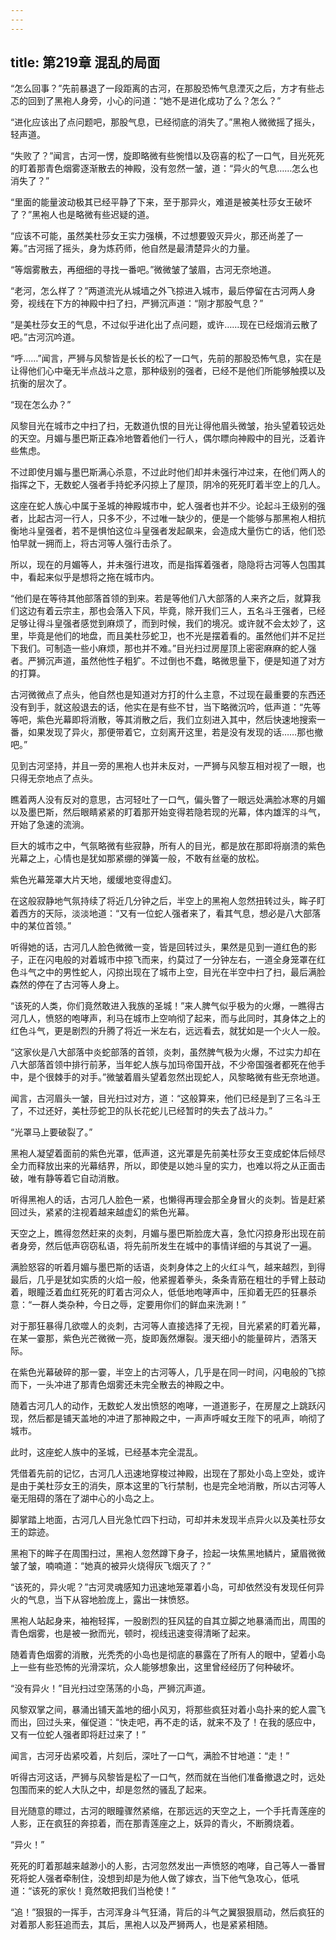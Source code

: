 ```yaml
---
---
---
```

title: 第219章 混乱的局面
---



“怎么回事？”先前暴退了一段距离的古河，在那股恐怖气息湮灭之后，方才有些忐忑的回到了黑袍人身旁，小心的问道：“她不是进化成功了么？怎么？”

“进化应该出了点问题吧，那股气息，已经彻底的消失了。”黑袍人微微摇了摇头，轻声道。

“失败了？”闻言，古河一愣，旋即略微有些惋惜以及窃喜的松了一口气，目光死死的盯着那青色烟雾逐渐散去的神殿，没有忽然一皱，道：“异火的气息……怎么也消失了？”

“里面的能量波动极其已经平静了下来，至于那异火，难道是被美杜莎女王破坏了？”黑袍人也是略微有些迟疑的道。

“应该不可能，虽然美杜莎女王实力强横，不过想要毁灭异火，那还尚差了一筹。”古河摇了摇头，身为炼药师，他自然是最清楚异火的力量。

“等烟雾散去，再细细的寻找一番吧。”微微皱了皱眉，古河无奈地道。

“老河，怎么样了？”两道流光从城墙之外飞掠进入城市，最后停留在古河两人身旁，视线在下方的神殿中扫了扫，严狮沉声道：“刚才那股气息？”

“是美杜莎女王的气息，不过似乎进化出了点问题，或许……现在已经烟消云散了吧。”古河沉吟道。

“呼……”闻言，严狮与风黎皆是长长的松了一口气，先前的那股恐怖气息，实在是让得他们心中毫无半点战斗之意，那种级别的强者，已经不是他们所能够触摸以及抗衡的层次了。

“现在怎么办？”

风黎目光在城市之中扫了扫，无数道仇恨的目光让得他眉头微皱，抬头望着较远处的天空。月媚与墨巴斯正森冷地瞥着他们一行人，偶尔瞟向神殿中的目光，泛着许些焦虑。

不过即使月媚与墨巴斯满心杀意，不过此时他们却并未强行冲过来，在他们两人的指挥之下，无数蛇人强者手持蛇矛闪掠上了屋顶，阴冷的死死盯着半空上的几人。

这座在蛇人族心中属于圣城的神殿城市中，蛇人强者也并不少。论起斗王级别的强者，比起古河一行人，只多不少，不过唯一缺少的，便是一个能够与那黑袍人相抗衡地斗皇强者，若不是惧怕这位斗皇强者发起飙来，会造成大量伤亡的话，他们恐怕早就一拥而上，将古河等人强行击杀了。

所以，现在的月媚等人，并未强行进攻，而是指挥着强者，隐隐将古河等人包围其中，看起来似乎是想将之拖在城市内。

“他们是在等待其他部落首领的到来。若是等他们八大部落的人来齐之后，就算我们这边有着云宗主，那也会落入下风，毕竟，除开我们三人，五名斗王强者，已经足够让得斗皇强者感觉到麻烦了，而到时候，我们的境况。或许就不会太妙了，这里，毕竟是他们的地盘，而且美杜莎蛇卫，也不光是摆着看的。虽然他们并不足拦下我们。可制造一些小麻烦，那也并不难。”目光扫过房屋顶上密密麻麻的蛇人强者。严狮沉声道，虽然他性子粗犷。不过倒也不蠢，略微思量下，便是知道了对方的打算。

古河微微点了点头，他自然也是知道对方打的什么主意，不过现在最重要的东西还没有到手，就这般退去的话，他实在是有些不甘，当下略微沉吟，低声道：“先等等吧，紫色光幕即将消散，等其消散之后，我们立刻进入其中，然后快速地搜索一番，如果发现了异火，那便带着它，立刻离开这里，若是没有发现的话……那也撤吧。”

见到古河坚持，并且一旁的黑袍人也并未反对，一严狮与风黎互相对视了一眼，也只得无奈地点了点头。

瞧着两人没有反对的意思，古河轻吐了一口气，偏头瞥了一眼远处满脸冰寒的月媚以及墨巴斯，然后眼睛紧紧的盯着那开始变得若隐若现的光幕，体内雄浑的斗气，开始了急速的流淌。

巨大的城市之中，气氛略微有些寂静，所有人的目光，都是放在那即将崩溃的紫色光幕之上，心情也是犹如那紧绷的弹簧一般，不敢有丝毫的放松。

紫色光幕笼罩大片天地，缓缓地变得虚幻。

在这般寂静地气氛持续了将近几分钟之后，半空上的黑袍人忽然扭转过头，眸子盯着西方的天际，淡淡地道：“又有一位蛇人强者来了，看其气息，想必是八大部落中的某位首领。”

听得她的话，古河几人脸色微微一变，皆是回转过头，果然是见到一道红色的影子，正在闪电般的对着城市中掠飞而来，约莫过了一分钟左右，一道全身笼罩在红色斗气之中的男性蛇人，闪掠出现在了城市上空，目光在半空中扫了扫，最后满脸森然的停在了古河等人身上。

“该死的人类，你们竟然敢进入我族的圣城！”来人脾气似乎极为的火爆，一瞧得古河几人，愤怒的咆哮声，利马在城市上空响彻了起来，而与此同时，其身体之上的红色斗气，更是剧烈的升腾了将近一米左右，远远看去，就犹如是一个火人一般。

“这家伙是八大部落中炎蛇部落的首领，炎刺，虽然脾气极为火爆，不过实力却在八大部落首领中排行前茅，当年蛇人族与加玛帝国开战，不少帝国强者都死在他手中，是个很棘手的对手。”微皱着眉头望着忽然出现蛇人，风黎略微有些无奈地道。

闻言，古河眉头一皱，目光扫过对方，道：“这般算来，他们已经是到了三名斗王了，不过还好，美杜莎蛇卫的队长花蛇儿已经暂时的失去了战斗力。”

“光罩马上要破裂了。”

黑袍人凝望着面前的紫色光罩，低声道，这光罩是先前美杜莎女王变成蛇体后倾尽全力而释放出来的光幕结界，所以，即使是以她斗皇的实力，也难以将之从正面击破，唯有静等着它自动消散。

听得黑袍人的话，古河几人脸色一紧，也懒得再理会那全身冒火的炎刺。皆是赶紧回过头，紧紧的注视着越来越虚幻的紫色光幕。

天空之上，瞧得忽然赶来的炎刺，月媚与墨巴斯脸庞大喜，急忙闪掠身形出现在前者身旁，然后低声窃窃私语，将先前所发生在城中的事情详细的与其说了一遍。

满脸怒容的听着月媚与墨巴斯的话语，炎刺身体之上的火红斗气，越来越烈，到得最后，几乎是犹如实质的火焰一般，他紧握着拳头，条条青筋在粗壮的手臂上鼓动着，眼瞳泛着血红死死的盯着古河众人，低低地咆哮声中，压抑着无匹的狂暴杀意：“一群人类杂种，今日之辱，定要用你们的鲜血来洗涮！”

对于那狂暴得几欲噬人的炎刺，古河等人直接选择了无视，目光紧紧的盯着光幕，在某一霎那，紫色光芒微微一亮，旋即轰然爆裂。漫天细小的能量碎片，洒落天际。

在紫色光幕破碎的那一霎，半空上的古河等人，几乎是在同一时间，闪电般的飞掠而下，一头冲进了那青色烟雾还未完全散去的神殿之中。

随着古河几人的动作，无数蛇人发出愤怒的咆哮，一道道影子，在房屋之上跳跃闪现，然后都是铺天盖地的冲进了那神殿之中，一声声呼喊女王陛下的吼声，响彻了城市。

此时，这座蛇人族中的圣城，已经基本完全混乱。

凭借着先前的记忆，古河几人迅速地穿梭过神殿，出现在了那处小岛上空处，或许是由于美杜莎女王的消失，原本这里的飞行禁制，也是完全地消散，所以古河等人毫无阻碍的落在了湖中心的小岛之上。

脚掌踏上地面，古河几人目光急忙四下扫动，可却并未发现半点异火以及美杜莎女王的踪迹。

黑袍下的眸子在周围扫过，黑袍人忽然蹲下身子，捡起一块焦黑地鳞片，黛眉微微皱了皱，喃喃道：“她真的被异火烧得灰飞烟灭了？”

“该死的，异火呢？”古河灵魂感知力迅速地笼罩着小岛，可却依然没有发现任何异火的气息，当下从容地脸庞上，露出一抹愤怒。

黑袍人站起身来，袖袍轻挥，一股剧烈的狂风猛的自其立脚之地暴涌而出，周围的青色烟雾，也是被一掀而光，顿时，视线迅速变得清晰了起来。

随着青色烟雾的消散，光秃秃的小岛也是彻底的暴露在了所有人的眼中，望着小岛上一些有些恐怖的光滑深坑，众人能够想象出，这里曾经经历了何种破坏。

“没有异火！”目光扫过空荡荡的小岛，严狮沉声道。

风黎双掌之间，暴涌出铺天盖地的细小风刃，将那些疯狂对着小岛扑来的蛇人震飞而出，回过头来，催促道：“快走吧，再不走的话，就来不及了！在我的感应中，又有一位蛇人强者即将赶过来了！”

闻言，古河牙齿紧咬着，片刻后，深吐了一口气，满脸不甘地道：“走！”

听得古河这话，严狮与风黎皆是松了一口气，然而就在当他们准备撤退之时，远处包围而来的蛇人大队之中，却是忽然的骚乱了起来。

目光随意的瞟过，古河的眼瞳骤然紧缩，在那远远的天空之上，一个手托青莲座的人影，正在疯狂的奔掠着，而在那青莲座之上，妖异的青火，不断腾烧着。

“异火！”

死死的盯着那越来越渺小的人影，古河忽然发出一声愤怒的咆哮，自己等人一番冒死将蛇人强者牵制住，没想到却是为他人做了嫁衣，当下他气急攻心，低吼道：“该死的家伙！竟然敢把我们当枪使！”

“追！”狠狠的一挥手，古河浑身斗气狂涌，背后的斗气之翼狠狠扇动，然后疯狂的对着那人影狂追而去，其后，黑袍人以及严狮两人，也是紧紧相随。